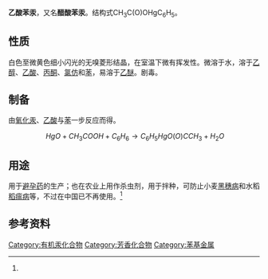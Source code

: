 {{Chembox
| Verifiedfields = changed
| verifiedrevid = 464201286
| ImageFile1 = Phenylmercuric Acetate.svg
|  ImageFile1_Ref = {{Chemboximage|correct|??}}
|  ImageSize1 = 244
|  ImageName1 = 乙酸苯汞的结构
| ImageFile2 = Phenylmercury(II)-acetate-from-xtal-3D-balls.png
|  ImageFile2_Ref = {{Chemboximage|correct|??}}
|  ImageSize2 = 244
|  ImageName2 = 乙酸苯汞的球棍模型
| IUPACName = Anticon
| SystematicName = Phenylmercurio acetate{{citation needed|date=January 2011}}
| OtherNames = 醋酸苯汞，苯基乙酸汞，赛力散原粉
| Section1 = {{Chembox Identifiers
|  InChI = 1S/C6H5.C2H4O2.Hg/c1-2-4-6-5-3-1;1-2(3)4;/h1-5H;1H3,(H,3,4);/q;;+1/p-1
|  InChIKey1 = XEBWQGVWTUSTLN-UHFFFAOYSA-M
|  CASNo = 62-38-4
|   CASNo_Ref = {{cascite|correct|CAS}}
|  PubChem = 16682730
|   PubChem_Ref = {{Pubchemcite|correct|PubChem}}
|  ChemSpiderID = 10294750
|   ChemSpiderID_Ref = {{chemspidercite|correct|chemspider}}
|  UNII = OSX88361UX
|   UNII_Ref = {{fdacite|changed|FDA}}
|  EINECS = 200-532-5
|  UNNumber = 1674
|  KEGG = D05464
|   KEGG_Ref = {{keggcite|changed|kegg}}
|  MeSHName = Phenylmercuric+acetate
|  ChEBI_Ref = {{ebicite|correct|EBI}}
|  ChEBI = 27684
|  RTECS = OV6475000
|  Beilstein = 3662930
|  Gmelin = 83357
|  SMILES = CC(=O)O[Hg]C1=CC=CC=C1
|  SMILES1 = CC(=O)O[Hg]c1ccccc1
|  StdInChI = 1S/C6H5.C2H4O2.Hg/c1-2-4-6-5-3-1;1-2(3)4;/h1-5H;1H3,(H,3,4);/q;;+1/p-1
|   StdInChI_Ref = {{stdinchicite|correct|chemspider}}
|  StdInChIKey = XEBWQGVWTUSTLN-UHFFFAOYSA-M
|   StdInChIKey_Ref = {{stdinchicite|correct|chemspider}}
  }}
| Section2 = {{Chembox Properties
|  C = 8
|  H = 8
|  Hg = 1
|  O = 2
|  ExactMass = 338.023055104 g mol<sup>-1</sup>
|  Appearance = 白色结晶粉末<ref name="oxford" />
|  Density = 2.58 g/cm<sup>3</sup><ref name="zghg">中国化工产品大全 上卷，Da215 醋酸苯汞，页544</ref>
|  MeltingPtCL = 148
|  MeltingPtCH = 151
|  Solubility= 微溶<ref name="oxford">[http://msds.chem.ox.ac.uk/PH/phenylmercuric_acetate.html Safety data for phenylmercuric acetate]</ref>
  }}
| Section3 = {{Chembox Hazards
|  ExternalMSDS= [http://www.chemicalbook.com/ProductMSDSDetailCB6703824.htm 中文MSDS]<br />[http://msds.chem.ox.ac.uk/PH/phenylmercuric_acetate.html Oxford MSDS]
|  EUIndex = 080-011-00-5
|  EUClass = {{Hazchem T}} {{Hazchem N}}<ref name="oxford" />
|  RPhrases = {{R25}}, {{R34}}, {{R48/24/25}}, {{R50/53}}<ref name="oxford" />
|  SPhrases = {{S1/2}}, {{S23}}, {{S24/25}}, {{S37}}, {{S45}}, {{S60}}, {{S61}}<ref name="oxford" />
|  LD50 = 30 mg/kg (大鼠经口)<ref name="zghg" /><br />39.5 mg/kg (小鼠经口)<ref name="cb1">[http://www.chemicalbook.com/ProductMSDSDetailCB6703824.htm 醋酸苯汞(62-38-4)]</ref>
  }}
}}
'''乙酸苯汞'''，又名'''醋酸苯汞'''。结构式CH<sub>3</sub>C(O)OHgC<sub>6</sub>H<sub>5</sub>。

== 性质 ==
白色至微黄色细小闪光的无嗅菱形结晶，在室温下微有挥发性。微溶于水，溶于[[乙醇|乙醇]]、[[乙酸|乙酸]]、[[丙酮|丙酮]]、[[氯仿|氯仿]]和[[苯|苯]]，易溶于[[乙醚|乙醚]]。剧毒。

== 制备 ==
由[[氧化汞|氧化汞]]、[[乙酸|乙酸]]与[[苯|苯]]一步反应而得。
:<math>\ HgO+CH_3COOH+C_6H_6\rightarrow C_6H_5HgO(O)CCH_3+H_2O</math>

== 用途 ==
用于[[避孕药|避孕药]]的生产；也在农业上用作杀虫剂，用于拌种，可防止小麦[[黑穗病|黑穗病]]和水稻[[稻瘟病|稻瘟病]]等，不过在中国已不再使用。<ref name="zghg" />

== 参考资料 ==
{{reflist}}
{{汞化合物}}
[[Category:有机汞化合物|Category:有机汞化合物]]
[[Category:芳香化合物|Category:芳香化合物]]
[[Category:苯基金属|Category:苯基金属]]